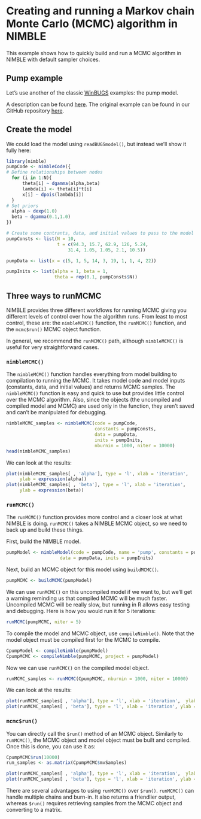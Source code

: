 # Creating and running a Markov chain Monte Carlo (MCMC) algorithm in NIMBLE

This example shows how to quickly build and run a MCMC algorithm in NIMBLE with default sampler choices.

## Pump example
Let's use another of the classic [WinBUGS](http://www.mrc-bsu.cam.ac.uk/software/bugs/) examples: the pump model.

A description can be found [here](http://www.mrc-bsu.cam.ac.uk/wp-content/uploads/WinBUGS_Vol1.pdf).  The original example can be found in our GitHub repository [here](https://github.com/nimble-dev/nimble/tree/devel/packages/nimble/inst/classic-bugs/vol1/pump).

## Create the model

We could load the model using `readBUGSmodel()`, but instead we'll show it fully here:
```r
library(nimble)
pumpCode <- nimbleCode({ 
# Define relationships between nodes
  for (i in 1:N){
      theta[i] ~ dgamma(alpha,beta)
      lambda[i] <- theta[i]*t[i]
      x[i] ~ dpois(lambda[i])
  }
# Set priors
  alpha ~ dexp(1.0)
  beta ~ dgamma(0.1,1.0)
})

# Create some contrants, data, and initial values to pass to the model builder
pumpConsts <- list(N = 10,
                   t = c(94.3, 15.7, 62.9, 126, 5.24,
                       31.4, 1.05, 1.05, 2.1, 10.5))

pumpData <- list(x = c(5, 1, 5, 14, 3, 19, 1, 1, 4, 22))

pumpInits <- list(alpha = 1, beta = 1,
                  theta = rep(0.1, pumpConsts$N))
```

## Three ways to runMCMC

NIMBLE provides three different workflows for running MCMC giving you different levels of control over how the algorithm runs. From least to most control, these are: the `nimbleMCMC()` function, the `runMCMC()` function, and the `mcmc$run()` MCMC object function.

In general, we recommend the `runMCMC()` path, although `nimbleMCMC()` is useful for very straightforward cases.

### `nimbleMCMC()`

The `nimbleMCMC()` function handles everything from model building to compilation to running the MCMC. It takes model code and model inputs (constants, data, and initial values) and returns MCMC samples. The `nimbleMCMC()` function is easy and quick to use but provides little control over the MCMC algorithm. Also, since the objects (the uncompiled and compiled model and MCMC) are used only in the function, they aren't saved and can't be manipulated for debugging.


```r
nimbleMCMC_samples <- nimbleMCMC(code = pumpCode, 
                                 constants = pumpConsts, 
                                 data = pumpData, 
                                 inits = pumpInits,
                                 nburnin = 1000, niter = 10000)
head(nimbleMCMC_samples)
```

We can look at the results:

```r
plot(nimbleMCMC_samples[ , 'alpha'], type = 'l', xlab = 'iteration',  
     ylab = expression(alpha))
plot(nimbleMCMC_samples[ , 'beta'], type = 'l', xlab = 'iteration',
     ylab = expression(beta))
```

### `runMCMC()`

The `runMCMC()` function provides more control and a closer look at what NIMBLE is doing. `runMCMC()` takes a NIMBLE MCMC object, so we need to back up and build these things.

First, build the NIMBLE model.

```r
pumpModel <- nimbleModel(code = pumpCode, name = 'pump', constants = pumpConsts,
                    data = pumpData, inits = pumpInits)
```

Next, build an MCMC object for this model using `buildMCMC()`.

```r
pumpMCMC <- buildMCMC(pumpModel)
```

We can use `runMCMC()` on this uncompiled model if we want to, but we'll get a warning reminding us that compiled MCMC will be much faster. Uncompiled MCMC will be really slow, but running in R allows easy testing and debugging. Here is how you would run it for 5 iterations:

```r
runMCMC(pumpMCMC, niter = 5)
```

To compile the model and MCMC object, use `compileNimble()`. Note that the model object must be compiled first for the MCMC to compile.

```r
CpumpModel <- compileNimble(pumpModel)
CpumpMCMC <- compileNimble(pumpMCMC, project = pumpModel)
```

Now we can use `runMCMC()` on the compiled model object.

```r
runMCMC_samples <- runMCMC(CpumpMCMC, nburnin = 1000, niter = 10000)
```

We can look at the results:

```r
plot(runMCMC_samples[ , 'alpha'], type = 'l', xlab = 'iteration',  ylab = expression(alpha))
plot(runMCMC_samples[ , 'beta'], type = 'l', xlab = 'iteration', ylab = expression(beta))
```

### `mcmc$run()`

You can directly call the `$run()` method of an MCMC object. Similarly to `runMCMC()`, the MCMC object and model object must be built and compiled. Once this is done, you can use it as:

```r
CpumpMCMC$run(10000)
run_samples <- as.matrix(CpumpMCMC$mvSamples)

plot(runMCMC_samples[ , 'alpha'], type = 'l', xlab = 'iteration',  ylab = expression(alpha))
plot(runMCMC_samples[ , 'beta'], type = 'l', xlab = 'iteration', ylab = expression(beta))
```

There are several advantages to using `runMCMC()` over `$run()`. `runMCMC()` can handle multiple chains and burn-in. It also returns a friendlier output, whereas `$run()` requires retrieving samples from the MCMC object and converting to a matrix.



